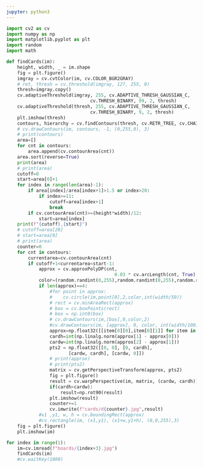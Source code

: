 ```yaml
---
jupyter: python3
---
```


```python
import cv2 as cv
import numpy as np
import matplotlib.pyplot as plt
import random
import math

def findCards(im):
    height, width, _ = im.shape
    fig = plt.figure()
    imgray = cv.cvtColor(im, cv.COLOR_BGR2GRAY)
    # ret, thresh = cv.threshold(imgray, 127, 255, 0)
    thresh=imgray.copy()
    cv.adaptiveThreshold(imgray, 255, cv.ADAPTIVE_THRESH_GAUSSIAN_C,
                               cv.THRESH_BINARY, 99, 2, thresh)
    cv.adaptiveThreshold(thresh, 255, cv.ADAPTIVE_THRESH_GAUSSIAN_C,
                               cv.THRESH_BINARY, 9, 2, thresh)
    plt.imshow(thresh)
    contours, hierarchy = cv.findContours(thresh, cv.RETR_TREE, cv.CHAIN_APPROX_SIMPLE)
    # cv.drawContours(im, contours, -1, (0,255,0), 3)
    # print(contours)
    area=[]
    for cnt in contours:
        area.append(cv.contourArea(cnt))
    area.sort(reverse=True)
    print(area)
    # print(area)
    cutoff=0
    start=area[0]+1
    for index in range(len(area)-1):
        if area[index]/area[index+1]>1.5 or index>20:
            if index>=11:
                cutoff=area[index+1]
                break
        if cv.contourArea(cnt)>=(height*width)/12:
            start=area[index]
    print(f"{cutoff},{start}")
    # cutoff=area[20]
    # start=area[0]
    # print(area)
    counter=0
    for cnt in contours:
        currentarea=cv.contourArea(cnt)
        if cutoff+1<currentarea<start-1:
            approx = cv.approxPolyDP(cnt, 
                                        0.03 * cv.arcLength(cnt, True), True)
            color=(random.randint(0,255),random.randint(0,255),random.randint(0,255))
            if len(approx)==4:
                #for point in approx:
                #    cv.circle(im,point[0],2,color,int(width/50))
                # rect = cv.minAreaRect(approx)
                # box = cv.boxPoints(rect)
                # box = np.int0(box)
                # cv.drawContours(im,[box],0,color,2)
                #cv.drawContours(im, [approx], 0, color, int(width/100))
                approx=np.float32([[item[0][0],item[0][1]] for item in approx])
                cardh=int(np.linalg.norm(approx[1] - approx[0]))
                cardw=int(np.linalg.norm(approx[2] - approx[1]))
                pts2 = np.float32([[0, 0], [0, cardh],
                       [cardw, cardh], [cardw, 0]])
                # print(approx)
                # print(pts2)
                matrix = cv.getPerspectiveTransform(approx, pts2)
                fig = plt.figure()
                result = cv.warpPerspective(im, matrix, (cardw, cardh))
                if(cardh>cardw):
                    result=np.rot90(result)
                plt.imshow(result)
                counter+=1
                cv.imwrite(f"cards/d{counter}.jpg",result)
            #x1 ,y1, w, h = cv.boundingRect(approx)
            #cv.rectangle(im, (x1,y1), (x1+w,y1+h), (0,0,255),3)
    fig = plt.figure()
    plt.imshow(im)

for index in range(1):
    im=cv.imread(f"boards/{index+3}.jpg")
    findCards(im)
    #cv.waitKey(1000)
```

